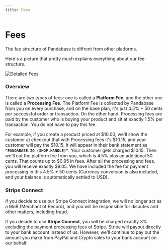 ```yaml
---
title: Fees
---
```


# Fees

The fee structure of Pandabase is diffrent from other platforms.

Here's a picture that pretty much explains everything about our fee structure.

![Detailed Fees](/assets/fees-detailed.png)

### Overview

There are two types of fees: one is called a **Platform Fee**, and the other one
is called a **Processing Fee**. The Platform Fee is collected by Pandabase from
you on every purchase, and on the base plan, it's just 4.5% + 50 cents per
successful order or transaction. On the other hand, Processing fees are paid by
the customer who is buying your product and sit at exactly 1.5% per transaction.
You do not have to pay this fee.

For example, if you create a product priced at $10.00, we'll show the customer
at checkout that with Processing fees it's $10.15, and your customer will pay
the $10.15. It will appear in their bank statement as
**`"PANDABASE.IO (SHOP.HANDLE)"`**. Your customer gets charged $10.15. Then
we'll cut the platform fee from you, which is 4.5% plus an additional 50 cents.
That counts up to $0.95 in fees. After all the processing and fees, you will
receive exactly $9.05. We have included the fee for payment processing in this
4.5% + 50 cents (Currency conversion is also included, and your balance is
automatically settled to USD).

### Stripe Connect

If you decide to use our Stripe Connect integration, we will no longer act as a
MoR (Merchant of Record), and you will be responsible for disputes and other
matters, including fraud.

If you decide to use **Stripe Connect**, you will be charged exactly 3%
excluding the payment processing fees of Stripe. Stripe will payout directly to
your bank account instead of us. However, we'll continue to pay out the amount
you make from PayPal and Crypto sales to your bank account on our behalf.